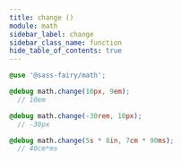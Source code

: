 ```yaml
---
title: change ()
module: math
sidebar_label: change
sidebar_class_name: function
hide_table_of_contents: true
---
```


<DocPage fieldName="change" fieldType="function" spec={Spec} />

```scss
@use '@sass-fairy/math';

@debug math.change(10px, 9em);
  // 10em

@debug math.change(-30rem, 10px);
  // -30px

@debug math.change(5s * 8in, 7cm * 90ms);
  // 40cm*ms
```
